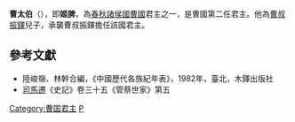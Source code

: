 '''曹太伯'''（{{bd|？||？||catIdx=J}}），即'''姬脾'''，為[[春秋时期|春秋]][[諸侯國|諸侯國]][[曹國|曹國]]君主之一，是曹國第二任君主。他為[[曹叔振鐸|曹叔振鐸]]兒子，承襲曹叔振鐸擔任該國君主。

==參考文獻==
*陸峻嶺、林幹合編，《中國歷代各族紀年表》，1982年，臺北，木鐸出版社
*[[司馬遷|司馬遷]]《史記》卷三十五《管蔡世家》第五

{{start box}}
{{s-before|[[曹叔振鐸|曹叔振鐸]]}}
{{s-title|[[春秋时期|春秋]][[曹國|曹國]]君主|}}
{{s-after|[[曹仲君|曹仲君]]}}
{{end box}}

{{曹国君主}}

[[Category:曹国君主|Category:曹国君主]]
[[Category:姬姓|P]]